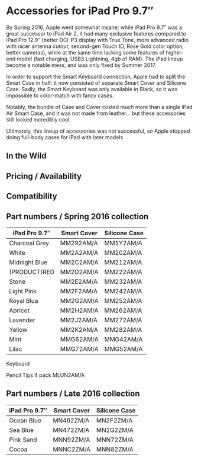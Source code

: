 # Accessories for iPad Pro 9.7″

By Spring 2016, Apple went somewhat insane; while iPad Pro 9.7″ was a great successor to iPad Air 2, it had many exclusive features compared to iPad Pro 12.9″ (better DCI-P3 display with True Tone, more advanced radio with nicer antenna cutout, second-gen Touch ID, Rose Gold color option, better cameras), while at the same time lacking some features of higher-end model (fast charging, USB3 Lightning, 4gb of RAM). The iPad lineup become a notable mess, and was only fixed by Summer 2017.

In order to support the Smart Keyboard connection, Apple had to split the Smart Case in half: it now consisted of separate Smart Cover and Silicone Case. Sadly, the Smart Keyboard was only available in Black, so it was impossible to color-match with fancy cases.

Notably, the bundle of Case and Cover costed much more than a single iPad Air Smart Case, and it was not made from leather... but these accessories still looked incredibly cool.

Ultimately, this lineup of accessories was not successful, so Apple stopped doing full-body cases for iPad with later models.

## In the Wild

## Pricing / Availability

## Compatibility

## Part numbers / Spring 2016 collection

| iPad Pro 9.7″ | Smart Cover | Silicone Case |
| ------------- | ----------- | ------------- |
| Charcoal Grey | MM292AM/A   | MM1Y2AM/A     |
| White         | MM2A2AM/A   | MM202AM/A     |
| Midnight Blue | MM2C2AM/A   | MM212AM/A     |
| (PRODUCT)RED  | MM2D2AM/A   | MM222AM/A     |
| Stone         | MM2E2AM/A   | MM232AM/A     |
| Light Pink    | MM2F2AM/A   | MM242AM/A     |
| Royal Blue    | MM2G2AM/A   | MM252AM/A     |
| Apricot       | MM2H2AM/A   | MM262AM/A     |
| Lavender      | MM2J2AM/A   | MM272AM/A     |
| Yellow        | MM2K2AM/A   | MM282AM/A     |
| Mint          | MMG62AM/A   | MMG42AM/A     |
| Lilac         | MMG72AM/A   | MMG52AM/A     |

Keyboard

Pencil Tips 4 pack MLUN2AM/A

## Part numbers / Late 2016 collection

| iPad Pro 9.7″ | Smart Cover | Silicone Case |
| ------------- | ----------- | ------------- |
| Ocean Blue    | MN462ZM/A   | MN2F2ZM/A     |
| Sea Blue      | MN472ZM/A   | MN2G2ZM/A     |
| Pink Sand     | MNN92ZM/A   | MNN72ZM/A     |
| Cocoa         | MNNC2ZM/A   | MNN82ZM/A     |

